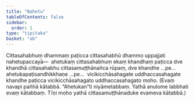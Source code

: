 ```yaml
---
title: "Nahetu"
tableOfContents: false
sidebar:
  order: 1
type: "tipitaka"
basket: "ab"
---
```



<DynamicBreadcrumb />

<Division number="243">

<Paragraph number="2920">
Cittasahabhuṃ dhammaṃ paṭicca cittasahabhū dhammo uppajjati nahetupaccayā—  ahetukaṃ cittasahabhuṃ ekaṃ khandhaṃ paṭicca dve khandhā cittasahabhu cittasamuṭṭhānañca rūpaṃ, dve khandhe …pe…  ahetukapaṭisandhikkhaṇe …pe…  vicikicchāsahagate uddhaccasahagate khandhe paṭicca vicikicchāsahagato uddhaccasahagato moho. (Evaṃ navapi pañhā kātabbā. “Ahetukan”ti niyāmetabbaṃ. Yathā anulome labbhati evaṃ kātabbaṃ. Tīṇi moho yathā cittasamuṭṭhānaduke evameva kātabbā.)
</Paragraph>
</Division>
